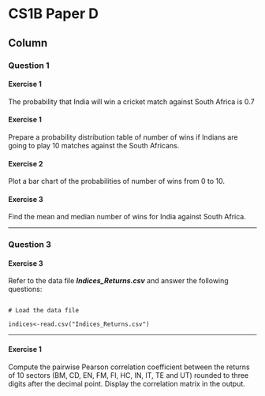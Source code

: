 


CS1B Paper D {data-navmenu="R for Actuarial Statistics"}
==============================================================

Column {.tabset}
--------------------------------

### Question 1

<h4>Exercise 1</h4>

The probability that India will win a cricket match against South Africa is 0.7

#### Exercise 1
Prepare a probability distribution table of number of wins if Indians are going to play 10
matches against the South Africans. 

#### Exercise 2
Plot a bar chart of the probabilities of number of wins from 0 to 10. 

#### Exercise 3
Find the mean and median number of wins for India against South Africa.

----------------


### Question 3
<h4>Exercise 3</h4>


Refer to the data file ***Indices_Returns.csv*** and answer the following questions:



<pre><code>
# Load the data file

indices<-read.csv("Indices_Returns.csv")
</code></pre>



---

#### Exercise 1


Compute the pairwise Pearson correlation coefficient between the returns of 10 sectors
(BM, CD, EN, FM, FI, HC, IN, IT, TE and UT) rounded to three digits after the decimal point. 
Display the correlation matrix in the output. 
